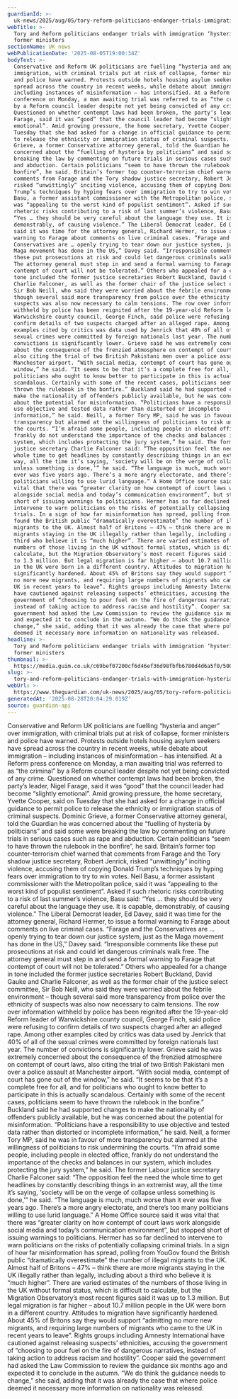 ```yaml
---
guardianId: >-
  uk-news/2025/aug/05/tory-reform-politicians-endanger-trials-immigration-hysteria-former-ministers-contempt-court
webTitle: >-
  Tory and Reform politicians endanger trials with immigration ‘hysteria’, say
  former ministers
sectionName: UK news
webPublicationDate: '2025-08-05T19:00:34Z'
bodyText: >-
  Conservative and Reform UK politicians are fuelling “hysteria and anger” over
  immigration, with criminal trials put at risk of collapse, former ministers
  and police have warned. Protests outside hotels housing asylum seekers have
  spread across the country in recent weeks, while debate about immigration –
  including instances of misinformation – has intensified. At a Reform press
  conference on Monday, a man awaiting trial was referred to as “the criminal”
  by a Reform council leader despite not yet being convicted of any crime.
  Questioned on whether contempt laws had been broken, the party’s leader, Nigel
  Farage, said it was “good” that the council leader had become “slightly
  emotional”. Amid growing pressure, the home secretary, Yvette Cooper, said on
  Tuesday that she had asked for a change in official guidance to permit police
  to release the ethnicity or immigration status of criminal suspects. Dominic
  Grieve, a former Conservative attorney general, told the Guardian he was
  concerned about the “fuelling of hysteria by politicians” and said some were
  breaking the law by commenting on future trials in serious cases such as rape
  and abduction. Certain politicians “seem to have thrown the rulebook in the
  bonfire”, he said. Britain’s former top counter-terrorism chief warned that
  comments from Farage and the Tory shadow justice secretary, Robert Jenrick,
  risked “unwittingly” inciting violence, accusing them of copying Donald
  Trump’s techniques by hyping fears over immigration to try to win votes. Neil
  Basu, a former assistant commissioner with the Metropolitan police, said it
  was “appealing to the worst kind of populist sentiment”. Asked if such
  rhetoric risks contributing to a risk of last summer’s violence, Basu said:
  “Yes … they should be very careful about the language they use. It is capable,
  demonstrably, of causing violence.” The Liberal Democrat leader, Ed Davey,
  said it was time for the attorney general, Richard Hermer, to issue a formal
  warning to Farage about comments on live criminal cases. “Farage and the
  Conservatives are … openly trying to tear down our justice system, just as the
  Maga movement has done in the US,” Davey said. “Irresponsible comments like
  these put prosecutions at risk and could let dangerous criminals walk free.
  The attorney general must step in and send a formal warning to Farage that
  contempt of court will not be tolerated.” Others who appealed for a change in
  tone included the former justice secretaries Robert Buckland, David Gauke and
  Charlie Falconer, as well as the former chair of the justice select committee,
  Sir Bob Neill, who said they were worried about the febrile environment –
  though several said more transparency from police over the ethnicity of
  suspects was also now necessary to calm tensions. The row over information
  withheld by police has been reignited after the 19-year-old Reform leader of
  Warwickshire county council, George Finch, said police were refusing to
  confirm details of two suspects charged after an alleged rape. Among other
  examples cited by critics was data used by Jenrick that 40% of all of the
  sexual crimes were committed by foreign nationals last year. The number of
  convictions is significantly lower. Grieve said he was extremely concerned
  about the consequence of the frenzied atmosphere on contempt of court laws,
  also citing the trial of two British Pakistani men over a police assault at
  Manchester airport. “With social media, contempt of court has gone out of the
  window,” he said. “It seems to be that it’s a complete free for all, and for
  politicians who ought to know better to participate in this is actually
  scandalous. Certainly with some of the recent cases, politicians seem to have
  thrown the rulebook in the bonfire.” Buckland said he had supported changes to
  make the nationality of offenders publicly available, but he was concerned
  about the potential for misinformation. “Politicians have a responsibility to
  use objective and tested data rather than distorted or incomplete
  information,” he said. Neill, a former Tory MP, said he was in favour of more
  transparency but alarmed at the willingness of politicians to risk undermining
  the courts. “I’m afraid some people, including people in elected office,
  frankly do not understand the importance of the checks and balances in our
  system, which includes protecting the jury system,” he said. The former Labour
  justice secretary Charlie Falconer said: “The opposition feel the need the
  whole time to get headlines by constantly describing things in an extremist
  way, all the time it’s saying, ‘society will be on the verge of collapse
  unless something is done,’” he said. “The language is much, much worse than it
  ever was five years ago. There’s a more angry electorate, and there’s too many
  politicians willing to use lurid language.” A Home Office source said it was
  vital that there was “greater clarity on how contempt of court laws work
  alongside social media and today’s communication environment”, but stopped
  short of issuing warnings to politicians. Hermer has so far declined to
  intervene to warn politicians on the risks of potentially collapsing criminal
  trials. In a sign of how far misinformation has spread, polling from YouGov
  found the British public “dramatically overestimate” the number of illegal
  migrants to the UK. Almost half of Britons – 47% – think there are more
  migrants staying in the UK illegally rather than legally, including about a
  third who believe it is “much higher”. There are varied estimates of the
  numbers of those living in the UK without formal status, which is difficult to
  calculate, but the Migration Observatory’s most recent figures said it was up
  to 1.3 million. But legal migration is far higher – about 10.7 million people
  in the UK were born in a different country. Attitudes to migration have
  significantly hardened. About 45% of Britons say they would support “admitting
  no more new migrants, and requiring large numbers of migrants who came to the
  UK in recent years to leave”. Rights groups including Amnesty International
  have cautioned against releasing suspects’ ethnicities, accusing the
  government of “choosing to pour fuel on the fire of dangerous narratives,
  instead of taking action to address racism and hostility”. Cooper said the
  government had asked the Law Commission to review the guidance six months ago
  and expected it to conclude in the autumn. “We do think the guidance needs to
  change,” she said, adding that it was already the case that where police
  deemed it necessary more information on nationality was released.
headline: >-
  Tory and Reform politicians endanger trials with immigration ‘hysteria’, say
  former ministers
thumbnail: >-
  https://media.guim.co.uk/c69bef07200cf6d46ef36d98fbfb6780d4d6a5f0/500_0_5000_4000/500.jpg
slug: >-
  tory-and-reform-politicians-endanger-trials-with-immigration-hysteria-say-former-ministers
webUrl: >-
  https://www.theguardian.com/uk-news/2025/aug/05/tory-reform-politicians-endanger-trials-immigration-hysteria-former-ministers-contempt-court
generatedAt: '2025-08-28T20:04:29.019Z'
source: guardian-api
---
```

Conservative and Reform UK politicians are fuelling “hysteria and anger” over immigration, with criminal trials put at risk of collapse, former ministers and police have warned. Protests outside hotels housing asylum seekers have spread across the country in recent weeks, while debate about immigration – including instances of misinformation – has intensified. At a Reform press conference on Monday, a man awaiting trial was referred to as “the criminal” by a Reform council leader despite not yet being convicted of any crime. Questioned on whether contempt laws had been broken, the party’s leader, Nigel Farage, said it was “good” that the council leader had become “slightly emotional”. Amid growing pressure, the home secretary, Yvette Cooper, said on Tuesday that she had asked for a change in official guidance to permit police to release the ethnicity or immigration status of criminal suspects. Dominic Grieve, a former Conservative attorney general, told the Guardian he was concerned about the “fuelling of hysteria by politicians” and said some were breaking the law by commenting on future trials in serious cases such as rape and abduction. Certain politicians “seem to have thrown the rulebook in the bonfire”, he said. Britain’s former top counter-terrorism chief warned that comments from Farage and the Tory shadow justice secretary, Robert Jenrick, risked “unwittingly” inciting violence, accusing them of copying Donald Trump’s techniques by hyping fears over immigration to try to win votes. Neil Basu, a former assistant commissioner with the Metropolitan police, said it was “appealing to the worst kind of populist sentiment”. Asked if such rhetoric risks contributing to a risk of last summer’s violence, Basu said: “Yes … they should be very careful about the language they use. It is capable, demonstrably, of causing violence.” The Liberal Democrat leader, Ed Davey, said it was time for the attorney general, Richard Hermer, to issue a formal warning to Farage about comments on live criminal cases. “Farage and the Conservatives are … openly trying to tear down our justice system, just as the Maga movement has done in the US,” Davey said. “Irresponsible comments like these put prosecutions at risk and could let dangerous criminals walk free. The attorney general must step in and send a formal warning to Farage that contempt of court will not be tolerated.” Others who appealed for a change in tone included the former justice secretaries Robert Buckland, David Gauke and Charlie Falconer, as well as the former chair of the justice select committee, Sir Bob Neill, who said they were worried about the febrile environment – though several said more transparency from police over the ethnicity of suspects was also now necessary to calm tensions. The row over information withheld by police has been reignited after the 19-year-old Reform leader of Warwickshire county council, George Finch, said police were refusing to confirm details of two suspects charged after an alleged rape. Among other examples cited by critics was data used by Jenrick that 40% of all of the sexual crimes were committed by foreign nationals last year. The number of convictions is significantly lower. Grieve said he was extremely concerned about the consequence of the frenzied atmosphere on contempt of court laws, also citing the trial of two British Pakistani men over a police assault at Manchester airport. “With social media, contempt of court has gone out of the window,” he said. “It seems to be that it’s a complete free for all, and for politicians who ought to know better to participate in this is actually scandalous. Certainly with some of the recent cases, politicians seem to have thrown the rulebook in the bonfire.” Buckland said he had supported changes to make the nationality of offenders publicly available, but he was concerned about the potential for misinformation. “Politicians have a responsibility to use objective and tested data rather than distorted or incomplete information,” he said. Neill, a former Tory MP, said he was in favour of more transparency but alarmed at the willingness of politicians to risk undermining the courts. “I’m afraid some people, including people in elected office, frankly do not understand the importance of the checks and balances in our system, which includes protecting the jury system,” he said. The former Labour justice secretary Charlie Falconer said: “The opposition feel the need the whole time to get headlines by constantly describing things in an extremist way, all the time it’s saying, ‘society will be on the verge of collapse unless something is done,’” he said. “The language is much, much worse than it ever was five years ago. There’s a more angry electorate, and there’s too many politicians willing to use lurid language.” A Home Office source said it was vital that there was “greater clarity on how contempt of court laws work alongside social media and today’s communication environment”, but stopped short of issuing warnings to politicians. Hermer has so far declined to intervene to warn politicians on the risks of potentially collapsing criminal trials. In a sign of how far misinformation has spread, polling from YouGov found the British public “dramatically overestimate” the number of illegal migrants to the UK. Almost half of Britons – 47% – think there are more migrants staying in the UK illegally rather than legally, including about a third who believe it is “much higher”. There are varied estimates of the numbers of those living in the UK without formal status, which is difficult to calculate, but the Migration Observatory’s most recent figures said it was up to 1.3 million. But legal migration is far higher – about 10.7 million people in the UK were born in a different country. Attitudes to migration have significantly hardened. About 45% of Britons say they would support “admitting no more new migrants, and requiring large numbers of migrants who came to the UK in recent years to leave”. Rights groups including Amnesty International have cautioned against releasing suspects’ ethnicities, accusing the government of “choosing to pour fuel on the fire of dangerous narratives, instead of taking action to address racism and hostility”. Cooper said the government had asked the Law Commission to review the guidance six months ago and expected it to conclude in the autumn. “We do think the guidance needs to change,” she said, adding that it was already the case that where police deemed it necessary more information on nationality was released.

